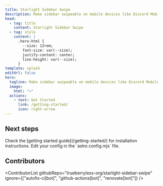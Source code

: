 ```yaml
---
title: Starlight Sidebar Swipe
description: Make sidebar swipeable on mobile devices like Discord Mobile.
head:
  - tag: title
    content: Starlight Sidebar Swipe
  - tag: style
    content: |
      .hero-html {
        --size: 12rem;
        font-size: var(--size);
        justify-content: center;
        line-height: var(--size);
      }
template: splash
editUrl: false
hero:
  tagline: Make sidebar swipeable on mobile devices like Discord Mobile.
  image:
    html: "➡️"
  actions:
    - text: Get Started
      link: /getting-started/
      icon: right-arrow
---
```



## Next steps

<CardGrid stagger>
  <Card title="Install the plugin" icon="puzzle">
    Check the [getting started guide](/getting-started/) for installation instructions.
  </Card>
  <Card title="Configure the plugin" icon="setting">
    Edit your config in the `astro.config.mjs` file.
  </Card>
</CardGrid>

## Contributors


<ContributorList githubRepo="trueberryless-org/starlight-sidebar-swipe" ignore={["autofix-ci[bot]", "github-actions[bot]", "renovate[bot]"]} />
